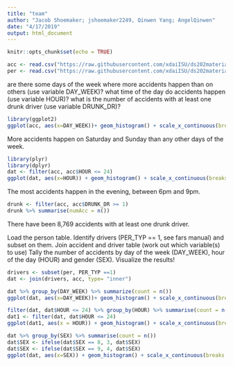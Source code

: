 ```yaml
---
title: "team"
author: "Jacob Shoemaker; jshoemaker2249, Qinwen Yang; AngelQinwen"
date: "4/17/2019"
output: html_document
---
```


```r
knitr::opts_chunk$set(echo = TRUE)
```


```r
acc <- read.csv("https://raw.githubusercontent.com/xdaiISU/ds202materials/master/hwlabs/fars2017/accident.csv", stringsAsFactors = FALSE)
per <- read.csv("https://raw.githubusercontent.com/xdaiISU/ds202materials/master/hwlabs/fars2017/person.csv", stringsAsFactors = FALSE)
```

are there some days of the week where more accidents happen than on others (use variable DAY_WEEK)?
what time of the day do accidents happen (use variable HOUR)?
what is the number of accidents with at least one drunk driver (use variable DRUNK_DR)?

```r
library(ggplot2)
ggplot(acc, aes(x=DAY_WEEK))+ geom_histogram() + scale_x_continuous(breaks = seq(1,7,1), labels = c("Sunday", "Monday", "Tuesday", "Wednesday", "Thursday", "Friday", "Saturday")) + xlab("Day of the Week") + ylab("Number of Accidents")
```


More accidents happen on Saturday and Sunday than any other days of the week.

```r
library(plyr)
library(dplyr)
dat <- filter(acc, acc$HOUR <= 24)
ggplot(dat, aes(x=HOUR)) + geom_histogram() + scale_x_continuous(breaks = seq(0,24,1)) + xlab("Hour of Day") + ylab("Number of Accidents")
```


The most accidents happen in the evening, between 6pm and 9pm.

```r
drunk <- filter(acc, acc$DRUNK_DR >= 1)
drunk %>% summarise(numAcc = n())
```

There have been 8,769 accidents with at least one drunk driver.


Load the person table. Identify drivers (PER_TYP == 1, see fars manual) and subset on them.
Join accident and driver table (work out which variable(s) to use)
Tally the number of accidents by day of the week (DAY_WEEK), hour of the day (HOUR) and gender (SEX). Visualize the results!


```r
drivers <- subset(per, PER_TYP ==1)
dat <- join(drivers, acc, type= "inner")
```


```r
dat %>% group_by(DAY_WEEK) %>% summarize(count = n())
ggplot(dat, aes(x=DAY_WEEK))+ geom_histogram() + scale_x_continuous(breaks = seq(1,7,1), labels = c("Sunday", "Monday", "Tuesday", "Wednesday", "Thursday", "Friday", "Saturday")) + xlab("Day of the Week") + ylab("Number of Accidents")
```


```r
filter(dat, dat$HOUR <= 24) %>% group_by(HOUR) %>% summarise(count = n()) 
dat1 <- filter(dat, dat$HOUR <= 24)
ggplot(dat1, aes(x = HOUR)) + geom_histogram() + scale_x_continuous(breaks = seq(0,24,1)) + xlab("Hour of Day") + ylab("Number of Accidents")
```


```r
dat %>% group_by(SEX) %>% summarise(count = n())
dat$SEX <- ifelse(dat$SEX == 8, 3, dat$SEX)
dat$SEX <- ifelse(dat$SEX == 9, 4, dat$SEX)
ggplot(dat, aes(x=SEX)) + geom_histogram() + scale_x_continuous(breaks = seq(1,4,1), labels = c("Male", "Female","Not Reported", "Unknown")) + ylab("Number of Accidents")
```
